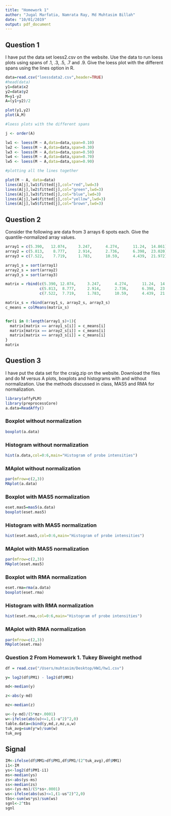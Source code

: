 ```yaml
---
title: "Homework 1"
author: "Jugal Marfatia, Namrata Ray, Md Muhtasim Billah"
date: "10/01/2019"
output: pdf_document
---
```

## Question 1

I have put the data set loess2.csv on the website.  Use the data to run loess plots using spans of .1, .3, .5, .7 and .9.  Give the loess plot with the different spans using the lines option in R.

```r
data=read.csv("loessdata2.csv",header=TRUE)
#head(data)
y1=data$x2
y2=data$y2
M=y1-y2
A=(y1+y2)/2

plot(y1,y2)
plot(A,M)

#loess plots with the different spans

j <- order(A)

lw1 <- loess(M ~ A,data=data,span=0.10)
lw2 <- loess(M ~ A,data=data,span=0.30)
lw3 <- loess(M ~ A,data=data,span=0.50)
lw4 <- loess(M ~ A,data=data,span=0.70)
lw5 <- loess(M ~ A,data=data,span=0.90)

#plotting all the lines together

plot(M ~ A, data=data)
lines(A[j],lw1$fitted[j],col="red",lwd=3)
lines(A[j],lw2$fitted[j],col="green",lwd=3)
lines(A[j],lw3$fitted[j],col="blue",lwd=3)
lines(A[j],lw4$fitted[j],col="yellow",lwd=3)
lines(A[j],lw5$fitted[j],col="brown",lwd=3)
```


## Question 2

Consider the following are data from 3 arrays 6 spots each.  Give the quantile-normalized array values.

```r
array1 = c(5.390,	12.074,		3.247,		4.274,		11.24,	14.861)
array2 = c(5.813,	 8.777,		2.914,		2.736,		6.398,	23.020)
array3 = c(7.522,	 7.719,		1.783,		10.59,		4.439,	21.972)

array1_s = sort(array1) 
array2_s = sort(array2) 
array3_s = sort(array3)

matrix = rbind(c(5.390,	12.074,		3.247,		4.274,		11.24,	14.861),
               c(5.813,	 8.777,		2.914,		2.736,		6.398,	23.020),
               c(7.522,	 7.719,		1.783,		10.59,		4.439,	21.972))

matrix_s = rbind(array1_s, array2_s, array3_s) 
c_means = colMeans(matrix_s)


for(i in 0:length(array1_s)+1){
  matrix[matrix == array1_s[i]] = c_means[i]
  matrix[matrix == array2_s[i]] = c_means[i]
  matrix[matrix == array3_s[i]] = c_means[i]
}
matrix
```


## Question 3

I have put the data set for the craig.zip on the website.  Download the files and do M versus A plots, boxplots and histograms with and without normalization.  Use the methods discussed in class, MAS5 and RMA for normalization.

```r
library(affyPLM)
library(preprocessCore)
a.data=ReadAffy()
```

### Boxplot without normalization
```r
boxplot(a.data)
```


### Histogram without normalization
```r
hist(a.data,col=0:6,main="Histogram of probe intensities")
```


### MAplot without normalization
```r
par(mfrow=c(2,3))
MAplot(a.data)
```


### Boxplot with MAS5 normalization
```r
eset.mas5=mas5(a.data)
boxplot(eset.mas5)
```


### Histogram with MAS5 normalization
```r
hist(eset.mas5,col=0:6,main="Histogram of probe intensities")
```

### MAplot with MAS5 normalization
```r
par(mfrow=c(2,3))
MAplot(eset.mas5)
```

### Boxplot with RMA  normalization
```r
eset.rma=rma(a.data)
boxplot(eset.rma)
```

### Histogram with RMA  normalization
```r
hist(eset.rma,col=0:6,main="Histogram of probe intensities")
```


### MAplot with RMA  normalization
```r
par(mfrow=c(2,3))
MAplot(eset.rma)
```


### Question 2 From Homework 1. Tukey Biweight method  

```r
df = read.csv("/Users/muhtasim/Desktop/HW1/hw1.csv")

y= log2(df$PM1) - log2(df$MM1)

md<-median(y)

z<-abs(y-md)

mz<-median(z)

u<-(y-md)/(5*mz+.0001)
w<-ifelse(abs(u)<=1,(1-u^2)^2,0)
table.data=cbind(y,md,z,mz,u,w)
tuk_avg=sum(y*w)/sum(w)
tuk_avg
```
## Signal 
```r
IM<-ifelse(df$MM1>df$PM1,df$PM1/(2^tuk_avg),df$MM1)
i1<-IM
ys<-log2(df$PM1-i1)
ms<-median(ys)
zs<-abs(ys-ms)
ss<-median(zs)
us<-(ys-ms)/(5*ss+.0001)
ws<-ifelse(abs(us)<=1,(1-us^2)^2,0)
tbs<-sum(ws*ys)/sum(ws)
sgnl<-2^tbs
sgnl
```